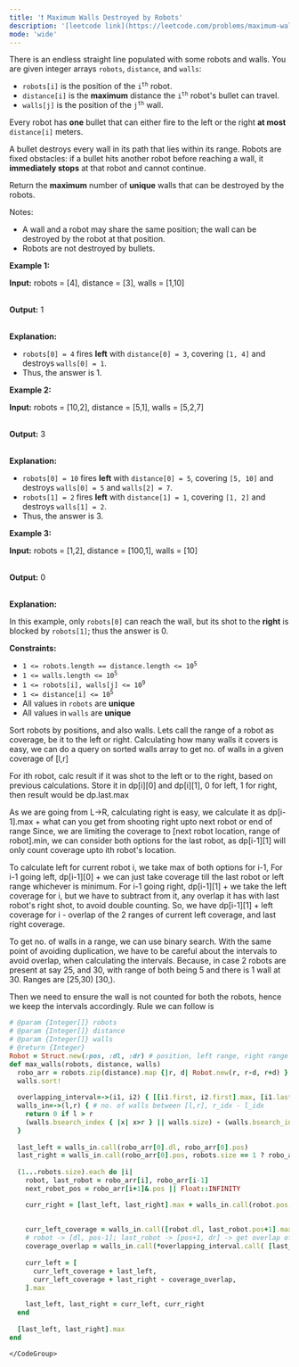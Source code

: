 ```yaml
---
title: '❗️ Maximum Walls Destroyed by Robots'
description: '[leetcode link](https://leetcode.com/problems/maximum-walls-destroyed-by-robots/description/)'
mode: 'wide'
---
```

<Tabs>
  <Tab title="Question" icon="circle-question" iconType="regular">
    <Card>
      <div data-docx-has-block-data="false" data-lark-html-role="root" data-page-id="Rax8d6clvoFeVtx7bzXcvkVynwf"> <div class="old-record-id-Y5dGdSKIMoNTttxGhHLccrpEnaf">There is an endless straight line populated with some robots and walls. You are given integer arrays <code>robots</code>, <code>distance</code>, and <code>walls</code>:</div> </div>  <ul>  <li><code>robots[i]</code> is the position of the <code>i<sup>th</sup></code> robot.</li>  <li><code>distance[i]</code> is the <strong>maximum</strong> distance the <code>i<sup>th</sup></code> robot&#39;s bullet can travel.</li>  <li><code>walls[j]</code> is the position of the <code>j<sup>th</sup></code> wall.</li> </ul>  <p>Every robot has <strong>one</strong> bullet that can either fire to the left or the right <strong>at most </strong><code>distance[i]</code> meters.</p>  <p>A bullet destroys every wall in its path that lies within its range. Robots are fixed obstacles: if a bullet hits another robot before reaching a wall, it <strong>immediately stops</strong> at that robot and cannot continue.</p>  <p>Return the <strong>maximum</strong> number of <strong>unique</strong> walls that can be destroyed by the robots.</p>  <p>Notes:</p>  <ul>  <li>A wall and a robot may share the same position; the wall can be destroyed by the robot at that position.</li>  <li>Robots are not destroyed by bullets.</li> </ul>   <p><strong class="example">Example 1:</strong></p>  <div class="example-block"> <p><strong>Input:</strong> <span class="example-io">robots = [4], distance = [3], walls = [1,10]</span></p>  <p><br/> <strong>Output:</strong> <span class="example-io">1</span></p>  <p><br/> <strong>Explanation:</strong></p>  <ul>  <li><code>robots[0] = 4</code> fires <strong>left</strong> with <code>distance[0] = 3</code>, covering <code>[1, 4]</code> and destroys <code>walls[0] = 1</code>.</li>  <li>Thus, the answer is 1.</li> </ul> </div>  <p><strong class="example">Example 2:</strong></p>  <div class="example-block"> <p><strong>Input:</strong> <span class="example-io">robots = [10,2], distance = [5,1], walls = [5,2,7]</span></p>  <p><br/> <strong>Output:</strong> <span class="example-io">3</span></p>  <p><br/> <strong>Explanation:</strong></p>  <ul>  <li><code>robots[0] = 10</code> fires <strong>left</strong> with <code>distance[0] = 5</code>, covering <code>[5, 10]</code> and destroys <code>walls[0] = 5</code> and <code>walls[2] = 7</code>.</li>  <li><code>robots[1] = 2</code> fires <strong>left</strong> with <code>distance[1] = 1</code>, covering <code>[1, 2]</code> and destroys <code>walls[1] = 2</code>.</li>  <li>Thus, the answer is 3.</li> </ul> </div> <strong class="example">Example 3:</strong>  <div class="example-block"> <p><strong>Input:</strong> <span class="example-io">robots = [1,2], distance = [100,1], walls = [10]</span></p>  <p><br/> <strong>Output:</strong> <span class="example-io">0</span></p>  <p><br/> <strong>Explanation:</strong></p>  <p>In this example, only <code>robots[0]</code> can reach the wall, but its shot to the <strong>right</strong> is blocked by <code>robots[1]</code>; thus the answer is 0.</p> </div>   <p><strong>Constraints:</strong></p>  <ul>  <li><code>1 &lt;= robots.length == distance.length &lt;= 10<sup>5</sup></code></li>  <li><code>1 &lt;= walls.length &lt;= 10<sup>5</sup></code></li>  <li><code>1 &lt;= robots[i], walls[j] &lt;= 10<sup>9</sup></code></li>  <li><code>1 &lt;= distance[i] &lt;= 10<sup>5</sup></code></li>  <li>All values in <code>robots</code> are <strong>unique</strong></li>  <li>All values in <code>walls</code> are <strong>unique</strong></li> </ul> 
    </Card>
  </Tab>
  <Tab title="Solution" icon="lightbulb" iconType="regular" >
    <Card>
      Sort robots by positions, and also walls. Lets call the range of a robot as coverage, be it to the left or right. Calculating how many walls it covers is easy, we can do a query on sorted walls array to get no. of walls in a given coverage of [l,r]

For ith robot, calc result if it was shot to the left or to the right, based on previous calculations. Store it in dp[i][0] and dp[i][1], 0 for left, 1 for right, then result would be dp.last.max

As we are going from L-&gt;R, calculating right is easy, we calculate it as 
	dp[i-1].max + what can you get from shooting right upto next robot or end of range
Since, we are limiting the coverage to [next robot location, range of robot].min, we can consider both options for the last robot, as dp[i-1][1] will only count coverage upto ith robot's location.

To calculate left for current robot i, we take max of both options for i-1, 
For i-1 going left, dp[i-1][0] + we can just take coverage till the last robot or left range whichever is minimum. 
For i-1 going right, dp[i-1][1] + we take the left coverage for i, but we have to subtract from it, any overlap it has with last robot's right shot, to avoid double counting. So, we have dp[i-1][1]  + left coverage for i - overlap of the 2 ranges of current left coverage, and last right coverage.

To get no. of walls in a range, we can use binary search. With the same point of avoiding duplication, we have to be careful about the intervals to avoid overlap, when calculating the intervals. Because, in case 2 robots are present at say 25, and 30, with range of both being 5 and there is 1 wall at 30. Ranges are [25,30)  [30,). 

Then we need to ensure the wall is not counted for both the robots, hence we keep the intervals accordingly. Rule we can follow is 
    </Card>
  <Expandable title="code">
    <CodeGroup dropdown>
```ruby title="Maximum Walls Destroyed by Robots" lines
# @param {Integer[]} robots
# @param {Integer[]} distance
# @param {Integer[]} walls
# @return {Integer}
Robot = Struct.new(:pos, :dl, :dr) # position, left range, right range
def max_walls(robots, distance, walls)
  robo_arr = robots.zip(distance).map {|r, d| Robot.new(r, r-d, r+d) }.sort_by(&:pos)
  walls.sort!
  
  overlapping_interval=->(i1, i2) { [[i1.first, i2.first].max, [i1.last, i2.last].min] } # overlap [l,r] between 2 intervals;
  walls_in=->(l,r) { # no. of walls between [l,r], r_idx - l_idx
    return 0 if l > r
    (walls.bsearch_index { |x| x>r } || walls.size) - (walls.bsearch_index { |x| x>=l } || walls.size)
  }
  
  last_left = walls_in.call(robo_arr[0].dl, robo_arr[0].pos)
  last_right = walls_in.call(robo_arr[0].pos, robots.size == 1 ? robo_arr[0].dr : [robo_arr[0].dr, robo_arr[1].pos - 1].min)
  
  (1...robots.size).each do |i|
    robot, last_robot = robo_arr[i], robo_arr[i-1]
    next_robot_pos = robo_arr[i+1]&.pos || Float::INFINITY

    curr_right = [last_left, last_right].max + walls_in.call(robot.pos, [robot.dr, next_robot_pos-1].min)
    
    
    curr_left_coverage = walls_in.call([robot.dl, last_robot.pos+1].max, robot.pos)
    # robot -> [dl, pos-1]; last_robot -> [pos+1, dr] -> get overlap of these 2 intervals
    coverage_overlap = walls_in.call(*overlapping_interval.call( [last_robot.pos+1, last_robot.dr], [robot.dl, robot.pos-1]))
    
    curr_left = [
      curr_left_coverage + last_left,
      curr_left_coverage + last_right - coverage_overlap, 
    ].max
    
    last_left, last_right = curr_left, curr_right
  end
  
  [last_left, last_right].max
end
```
    </CodeGroup>
  </Expandable>
  </Tab>
</Tabs>